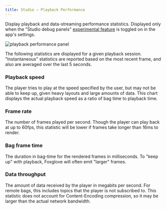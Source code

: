 ```yaml
---
title: Studio – Playback Performance
---
```


Display playback and data-streaming performance statistics. Displayed only when the "Studio debug panels" [experimental feature](/docs/studio/app-concepts/preferences#experimental-features) is toggled on in the app's settings.

![playback performance panel](/img/docs/studio/panels/studio-playback-performance/panel.webp)

The following statistics are displayed for a given playback session. "Instantaneous" statistics are reported based on the most recent frame, and also are averaged over the last 5 seconds.

### Playback speed

The player tries to play at the speed specified by the user, but may not be able to keep up, given heavy layouts and large amounts of data. This chart displays the actual playback speed as a ratio of bag time to playback time.

### Frame rate

The number of frames played per second. Though the player can play back at up to 60fps, this statistic will be lower if frames take longer than 16ms to render.

### Bag frame time

The duration in bag-time for the rendered frames in milliseconds. To "keep up" with playback, Foxglove will often emit "larger" frames.

### Data throughput

The amount of data received by the player in megabits per second. For remote bags, this includes topics that the player is not subscribed to.
This statistic does not account for Content-Encoding compression, so it may be larger than the actual network bandwidth.
